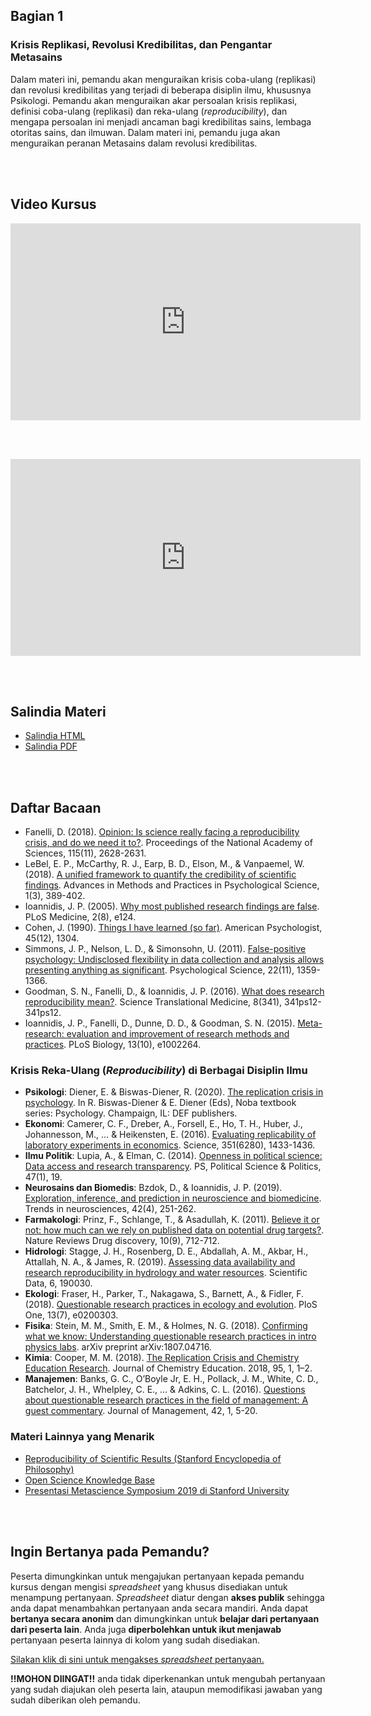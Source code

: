 <br>
</br>

## Bagian 1
### Krisis Replikasi, Revolusi Kredibilitas, dan Pengantar Metasains

Dalam materi ini, pemandu akan menguraikan krisis coba-ulang (replikasi) dan revolusi kredibilitas yang terjadi di beberapa disiplin ilmu, khususnya Psikologi. Pemandu akan menguraikan akar persoalan krisis replikasi, definisi coba-ulang (replikasi) dan reka-ulang (*reproducibility*), dan mengapa persoalan ini menjadi ancaman bagi kredibilitas sains, lembaga otoritas sains, dan ilmuwan. Dalam materi ini, pemandu juga akan menguraikan peranan Metasains dalam revolusi kredibilitas.

<br>
</br>

## Video Kursus

<center><iframe width="560" height="315" src="https://www.youtube.com/embed/EpBsCzxUaKk" frameborder="0" allow="accelerometer; autoplay; encrypted-media; gyroscope; picture-in-picture" allowfullscreen></iframe></center>

<br>
</br>

<center><iframe width="560" height="315" src="https://www.youtube.com/embed/FpCrY7x5nEE" frameborder="0" allow="accelerometer; autoplay; encrypted-media; gyroscope; picture-in-picture" allowfullscreen></iframe></center>

<br>
</br>

## Salindia Materi
* [Salindia HTML](https://sainsterbukaua.github.io/meta-analysis/slides/materi-bagian-1.html)
* [Salindia PDF](https://sainsterbukaua.github.io/meta-analysis/slides/materi-bagian-1.pdf)

<br>
</br>

## Daftar Bacaan
* Fanelli, D. (2018). [Opinion: Is science really facing a reproducibility crisis, and do we need it to?](https://www.pnas.org/content/115/11/2628.short). Proceedings of the National Academy of Sciences, 115(11), 2628-2631.
* LeBel, E. P., McCarthy, R. J., Earp, B. D., Elson, M., & Vanpaemel, W. (2018). [A unified framework to quantify the credibility of scientific findings](https://journals.sagepub.com/doi/abs/10.1177/2515245918787489). Advances in Methods and Practices in Psychological Science, 1(3), 389-402.
* Ioannidis, J. P. (2005). [Why most published research findings are false](https://journals.plos.org/plosmedicine/article?id=10.1371/journal.pmed.0020124&xid=17259,15700019,15700186,15700190,15700248). PLoS Medicine, 2(8), e124.
* Cohen, J. (1990). [Things I have learned (so far)](https://psycnet.apa.org/record/1992-97624-028). American Psychologist, 45(12), 1304.
* Simmons, J. P., Nelson, L. D., & Simonsohn, U. (2011). [False-positive psychology: Undisclosed flexibility in data collection and analysis allows presenting anything as significant](https://journals.sagepub.com/doi/abs/10.1177/0956797611417632). Psychological Science, 22(11), 1359-1366.
* Goodman, S. N., Fanelli, D., & Ioannidis, J. P. (2016). [What does research reproducibility mean?](https://stm.sciencemag.org/content/8/341/341ps12). Science Translational Medicine, 8(341), 341ps12-341ps12.
* Ioannidis, J. P., Fanelli, D., Dunne, D. D., & Goodman, S. N. (2015). [Meta-research: evaluation and improvement of research methods and practices](https://journals.plos.org/plosbiology/article?id=10.1371/journal.pbio.1002264). PLoS Biology, 13(10), e1002264.

### Krisis Reka-Ulang (*Reproducibility*) di Berbagai Disiplin Ilmu
* **Psikologi**: Diener, E. & Biswas-Diener, R. (2020). [The replication crisis in psychology](http://noba.to/q4cvydeh). In R. Biswas-Diener & E. Diener (Eds), Noba textbook series: Psychology. Champaign, IL: DEF publishers.
* **Ekonomi**: Camerer, C. F., Dreber, A., Forsell, E., Ho, T. H., Huber, J., Johannesson, M., ... & Heikensten, E. (2016). [Evaluating replicability of laboratory experiments in economics](https://science.sciencemag.org/content/351/6280/1433.abstract). Science, 351(6280), 1433-1436.
* **Ilmu Politik**: Lupia, A., & Elman, C. (2014). [Openness in political science: Data access and research transparency](https://www.cambridge.org/core/journals/ps-political-science-and-politics/article/openness-in-political-science-data-access-and-research-transparency/0B189FC1097A4D062E57F805E8F07BD0). PS, Political Science & Politics, 47(1), 19.
* **Neurosains dan Biomedis**: Bzdok, D., & Ioannidis, J. P. (2019). [Exploration, inference, and prediction in neuroscience and biomedicine](https://www.sciencedirect.com/science/article/pii/S0166223619300074?casa_token=oyqSjheFpzYAAAAA:J1uvdFYktmIveiH5BfKs_aywtBfoZXxLKnJyEib3OhyUzNN76ImNFjqwdAmSzY4LDTeQeXuWVEs). Trends in neurosciences, 42(4), 251-262.
* **Farmakologi**: Prinz, F., Schlange, T., & Asadullah, K. (2011). [Believe it or not: how much can we rely on published data on potential drug targets?](https://www.nature.com/articles/nrd3439-c1). Nature Reviews Drug discovery, 10(9), 712-712.
* **Hidrologi**: Stagge, J. H., Rosenberg, D. E., Abdallah, A. M., Akbar, H., Attallah, N. A., & James, R. (2019). [Assessing data availability and research reproducibility in hydrology and water resources](https://www.nature.com/articles/sdata201930). Scientific Data, 6, 190030.
* **Ekologi**: Fraser, H., Parker, T., Nakagawa, S., Barnett, A., & Fidler, F. (2018). [Questionable research practices in ecology and evolution](https://journals.plos.org/plosone/article?id=10.1371/journal.pone.0200303). PloS One, 13(7), e0200303.
* **Fisika**: Stein, M. M., Smith, E. M., & Holmes, N. G. (2018). [Confirming what we know: Understanding questionable research practices in intro physics labs](https://arxiv.org/abs/1807.04716). arXiv preprint arXiv:1807.04716.
* **Kimia**: Cooper, M. M. (2018). [The Replication Crisis and Chemistry Education Research](https://pubs.acs.org/doi/abs/10.1021/acs.jchemed.7b00907). Journal of Chemistry Education. 2018, 95, 1, 1–2.
* **Manajemen**: Banks, G. C., O’Boyle Jr, E. H., Pollack, J. M., White, C. D., Batchelor, J. H., Whelpley, C. E., ... & Adkins, C. L. (2016). [Questions about questionable research practices in the field of management: A guest commentary](https://journals.sagepub.com/doi/full/10.1177/0149206315619011). Journal of Management, 42, 1, 5-20.

### Materi Lainnya yang Menarik
* [Reproducibility of Scientific Results (Stanford Encyclopedia of Philosophy)](https://plato.stanford.edu/entries/scientific-reproducibility/#pagetopright)
* [Open Science Knowledge Base](https://how-to-open.science/)
* [Presentasi Metascience Symposium 2019 di Stanford University](https://www.metascience2019.org/presentations/)


<br>
</br>

## Ingin Bertanya pada Pemandu?

Peserta dimungkinkan untuk mengajukan pertanyaan kepada pemandu kursus dengan mengisi *spreadsheet* yang khusus disediakan untuk menampung pertanyaan. *Spreadsheet* diatur dengan **akses publik** sehingga anda dapat menambahkan pertanyaan anda secara mandiri. Anda dapat **bertanya secara anonim** dan dimungkinkan untuk **belajar dari pertanyaan dari peserta lain**. Anda juga **diperbolehkan untuk ikut menjawab** pertanyaan peserta lainnya di kolom yang sudah disediakan.

[Silakan klik di sini untuk mengakses *spreadsheet* pertanyaan.](https://docs.google.com/spreadsheets/d/1SC0IfyThNHkMgFR-LE8kQDyc7f0tfnUyDeV7gwBz4dg/edit?usp=sharing)

**!!MOHON DIINGAT!!** anda tidak diperkenankan untuk mengubah pertanyaan yang sudah diajukan oleh peserta lain, ataupun memodifikasi jawaban yang sudah diberikan oleh pemandu.